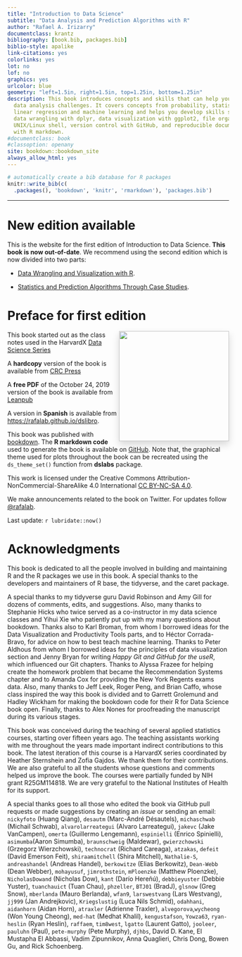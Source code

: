 ```yaml
--- 
title: "Introduction to Data Science"
subtitle: "Data Analysis and Prediction Algorithms with R"
author: "Rafael A. Irizarry"
documentclass: krantz
bibliography: [book.bib, packages.bib]
biblio-style: apalike
link-citations: yes
colorlinks: yes
lot: no
lof: no
graphics: yes
urlcolor: blue
geometry: "left=1.5in, right=1.5in, top=1.25in, bottom=1.25in"
description: This book introduces concepts and skills that can help you tackle real-world
  data analysis challenges. It covers concepts from probability, statistical inference,
  linear regression and machine learning and helps you develop skills such as R programming,
  data wrangling with dplyr, data visualization with ggplot2, file organization with
  UNIX/Linux shell, version control with GitHub, and reproducible document preparation
  with R markdown.
#documentclass: book
#classoption: openany
site: bookdown::bookdown_site
always_allow_html: yes  
---
```



```r
# automatically create a bib database for R packages
knitr::write_bib(c(
  .packages(), 'bookdown', 'knitr', 'rmarkdown'), 'packages.bib')
```

<hr>

# New edition available {-}

This is the website for the first edition of Introduction to Data Science. **This book is now out-of-date**. We recommend using the second edition which is now divided into two parts:

* [Data Wrangling and Visualization with R](https://rafalab.dfci.harvard.edu/dsbook-part-1/).

* [Statistics and Prediction Algorithms Through Case Studies](https://rafalab.dfci.harvard.edu/dsbook-part-2/).


# Preface for first edition {-}
<div style= "float:right;position: relative; middle: -80px;box-shadow: 0 .5rem 1rem rgba(0,0,0,.15);"><a href="https://leanpub.com/datasciencebook"><img src = "logo.png" width = "250"></a></div>


This book started out as the class notes used in the
 HarvardX [Data Science Series](https://www.edx.org/professional-certificate/harvardx-data-science)<!--^[https://www.edx.org/professional-certificate/harvardx-data-science]. -->

A **hardcopy** version of the book is available from [CRC Press]( https://www.routledge.com/Introduction-to-Data-Science-Data-Analysis-and-Prediction-Algorithms-with/Irizarry/p/book/9780367357986?utm_source=author&utm_medium=shared_link&utm_campaign=B043135_jm1_5ll_6rm_t081_1al_introductiontodatascienceauthorshare)<!--^[https://www.crcpress.com/Introduction-to-Data-Science-Data-Analysis-and-Prediction-Algorithms-with/Irizarry/p/book/9780367357986]. -->

A **free PDF** of the October 24, 2019 version of the book is available from [Leanpub](https://leanpub.com/datasciencebook)<!--^[https://leanpub.com/datasciencebook].-->

A version in **Spanish** is available from  [https://rafalab.github.io/dslibro](https://rafalab.github.io/dslibro/).

This book was published with [bookdown](https://github.com/rstudio/bookdown). The **R markdown code** used to generate the book is available on  [GitHub](https://github.com/rafalab/dsbook)<!--^[https://github.com/rafalab/dsbook]-->. Note that, the graphical theme used for plots throughout the book can be recreated using the `ds_theme_set()` function from __dslabs__ package.

This work is licensed under the Creative Commons Attribution-NonCommercial-ShareAlike 4.0 International [CC BY-NC-SA 4.0](https://creativecommons.org/licenses/by-nc-sa/4.0).

We make announcements related to the book on Twitter. For updates follow [\@rafalab](https://twitter.com/rafalab).

Last update: `r lubridate::now()`

# Acknowledgments {-}

This book is dedicated to all the people involved in building and maintaining R and the R packages we use in this book. A special thanks to the developers and maintainers of R base, the tidyverse, and the caret package.

A special thanks to my tidyverse guru David Robinson and Amy Gill for dozens of comments, edits, and suggestions. Also, many thanks to Stephanie Hicks who twice served as a co-instructor in my data science classes and Yihui Xie who patiently put up with my many questions about bookdown. Thanks also to Karl Broman, from whom I borrowed ideas for the Data Visualization and Productivity Tools parts, and to Héctor Corrada-Bravo, for advice on how to best teach machine learning. Thanks to Peter Aldhous from whom I borrowed ideas for the principles of data visualization section and Jenny Bryan for writing _Happy Git and GitHub for the useR_, which influenced our Git chapters. Thanks to 
Alyssa Frazee for helping create the homework problem that became the Recommendation Systems chapter and to Amanda Cox for providing the New York Regents exams data. Also, many thanks to Jeff Leek, Roger Peng, and Brian Caffo, whose class inspired the way this book is divided and to Garrett Grolemund and Hadley Wickham for making the bookdown code for their R for Data Science book open. Finally, thanks to Alex Nones for proofreading the manuscript during its various stages.

This book was conceived during the teaching of several applied statistics courses, starting over fifteen years ago. The teaching assistants working with me throughout the years made important indirect contributions to this book. The latest iteration of this course is a HarvardX series coordinated by Heather Sternshein and Zofia Gajdos. We thank them for their contributions. We are also grateful to all the students whose questions and comments helped us improve the book. The courses were partially funded by NIH grant R25GM114818. We are very grateful to the National Institutes of Health for its support.

A special thanks goes to all those who edited the book via GitHub pull requests or made suggestions by creating an _issue_ or sending an email:  `nickyfoto` (Huang Qiang), `desautm` (Marc-André Désautels), `michaschwab` (Michail Schwab), `alvarolarreategui` (Alvaro Larreategui), `jakevc` (Jake VanCampen), `omerta` (Guillermo Lengemann), `espinielli` (Enrico Spinielli), `asimumba`(Aaron Simumba), `braunschweig` (Maldewar), `gwierzchowski` (Grzegorz Wierzchowski), `technocrat` (Richard Careaga), `atzakas`, `defeit` (David Emerson Feit), `shiraamitchell` (Shira Mitchell),  `Nathalie-S`, `andreashandel` (Andreas Handel), `berkowitze` (Elias Berkowitz), `Dean-Webb` (Dean Webber), `mohayusuf`, `jimrothstein`, `mPloenzke` (Matthew Ploenzke), `NicholasDowand` (Nicholas Dow), `kant` (Darío Hereñú), `debbieyuster` (Debbie Yuster), `tuanchauict` (Tuan Chau), `phzeller`, `BTJ01` (BradJ), `glsnow` (Greg Snow), `mberlanda` (Mauro Berlanda), `wfan9`, `larswestvang` (Lars Westvang), `jj999` (Jan Andrejkovic), `Kriegslustig` (Luca Nils Schmid), `odahhani`, `aidanhorn` (Aidan Horn), `atraxler` (Adrienne Traxler), `alvegorova`,`wycheong` (Won Young Cheong), 
`med-hat` (Medhat Khalil), `kengustafson`, `Yowza63`, `ryan-heslin` (Ryan Heslin), `raffaem`, `tim8west`, `lgatto` (Laurent Gatto), `jooleer`, `pauluhn` (Paul), `pete-murphy` (Pete Murphy), `djhbs`, David D. Kane, El Mustapha El Abbassi, Vadim Zipunnikov, Anna Quaglieri, Chris Dong, Bowen Gu, and Rick Schoenberg.
 

